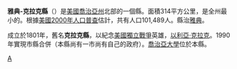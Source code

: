 {{unreferenced|time=2009-5-21}}

{{Otheruses|克拉克縣|subject=美國喬治亞州的一個縣|other=名稱類似的縣}}
<!--[[File:Map_of_Georgia_highlighting_Clarke_County.svg|200px]]-->
{{Infobox U.S. County
| county = 雅典-克拉克縣
| state = 喬治亞州
| en county = Clarke County
| en state = Georgia
| seal = 
| seallink = 
| map = Clarke County Georgia.png
| map size = 225
| founded = 1801
| seat = Athens
| largest city = Athens
| area mi = 121
| area km = 314
| area land mi = 121
| area land km = 313
| area water mi = 0
| area water km = 1
| area percentage = 0.40% 
| census estimate yr = 2006
| pop = 112,787
| density mi = 840
| density km = 324
| time zone = 北美东部时区
| UTC offset = -5
| DST offset = -4
| web = www.athensclarkecounty.com
}}
'''雅典-克拉克縣'''（{{lang-en|Athens-Clarke County}}）是[[美國|美國]][[喬治亞州|喬治亞州]]北部的一個縣。面積314平方公里，是全州最小的。根據[[美國2000年人口普查|美國2000年人口普查]]估計，共有人口101,489人。縣治[[雅典_(喬治亞州)|雅典]]。

成立於1801年，舊名'''克拉克縣'''，以紀念[[美國獨立戰爭|美國獨立戰爭]]英雄，[[以利亞·克拉克|以利亞·克拉克]]。1990年實現市縣合併（本縣尚有一市尚有自己的政府）。[[喬治亞大學|喬治亞大學]]位於本縣。

{{克拉克縣 (喬治亞州)}}
{{Georgia}}
{{Georgia state-stub}}

[[Category:佐治亚州行政区划|A]]